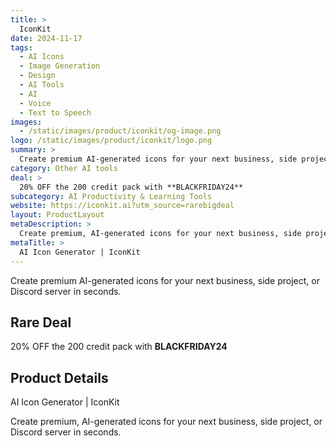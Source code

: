 ```yaml
---
title: >
  IconKit
date: 2024-11-17
tags:
  - AI Icons
  - Image Generation
  - Design
  - AI Tools
  - AI
  - Voice
  - Text to Speech
images:
  - /static/images/product/iconkit/og-image.png
logo: /static/images/product/iconkit/logo.png
summary: >
  Create premium AI-generated icons for your next business, side project, or Discord server in seconds.
category: Other AI tools
deal: >
  20% OFF the 200 credit pack with **BLACKFRIDAY24**
subcategory: AI Productivity & Learning Tools
website: https://iconkit.ai?utm_source=rarebigdeal
layout: ProductLayout
metaDescription: >
  Create premium, AI-generated icons for your next business, side project, or Discord server in seconds.
metaTitle: >
  AI Icon Generator | IconKit
---
```

Create premium AI-generated icons for your next business, side project, or Discord server in seconds.

## Rare Deal

20% OFF the 200 credit pack with **BLACKFRIDAY24**
## Product Details
AI Icon Generator | IconKit

Create premium, AI-generated icons for your next business, side project, or Discord server in seconds.
